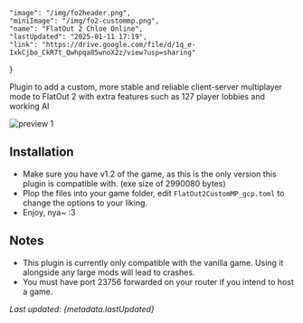     "image": "/img/fo2header.png",
    "miniImage": "/img/fo2-custommp.png",
    "name": "FlatOut 2 Chloe Online",
    "lastUpdated": "2025-01-11 17:19",
    "link": "https://drive.google.com/file/d/1q_e-IxkCjbo_CkR7t_Qwhpqa85wnoX2z/view?usp=sharing"
}

Plugin to add a custom, more stable and reliable client-server multiplayer mode to FlatOut 2 with extra features such as 127 player lobbies and working AI

![preview 1](https://i.imgur.com/dan9Mms.png)

## Installation

- Make sure you have v1.2 of the game, as this is the only version this plugin is compatible with. (exe size of 2990080 bytes)
- Plop the files into your game folder, edit `FlatOut2CustomMP_gcp.toml` to change the options to your liking.
- Enjoy, nya~ :3

## Notes

- This plugin is currently only compatible with the vanilla game. Using it alongside any large mods will lead to crashes.
- You must have port 23756 forwarded on your router if you intend to host a game.

_Last updated: {metadata.lastUpdated}_